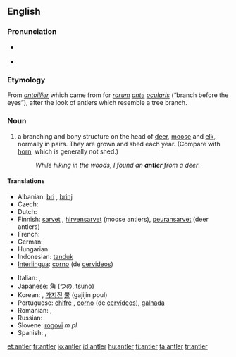 ==English==
{{wikipedia}}

===Pronunciation===
* {{a|UK}} {{IPA|/ˈænt.lə(ɹ)/}} {{SAMPA|/{nt.l@(r)/}}
* {{audio|en-us-antler.ogg|Audio (US)}}

===Etymology===
From {{etyl|fr}} ''[[antoillier]]'' which came from {{etyl|la}} for ''[[rarum]] [[ante]] [[ocularis]]'' (“branch before the eyes”), after the look of antlers which resemble a tree branch.

===Noun===
{{en-noun}}

# a branching and bony structure on the head of [[deer]], [[moose]] and [[elk]], normally in pairs. They are grown and shed each year. (Compare with [[horn]], which is generally not shed.)
#: ''While hiking in the woods, I found an '''antler''' from a deer''.

====Translations====
{{trans-top|bony structure on the head of deer, moose and elk}}
* Albanian: [[bri]] {{s}}, [[brinj]] {{p}}
* Czech: {{t-|cs|paroh|m}}
* Dutch: {{t+|nl|gewei|n}}
* Finnish: [[sarvet]] {{p}}, [[hirvensarvet]] (moose antlers), [[peuransarvet]] (deer antlers)
* French: {{t+|fr|bois|m}}
* German: {{t+|de|Geweih|n}}
* Hungarian: {{t+|hu|agancs}}
* Indonesian: [[tanduk]]
* [[Interlingua]]: [[corno]] (de [[cervideo]]s)
{{trans-mid}}
* Italian: {{t+|it|corno|s}}, {{t-|it|corna|p}}
* Japanese: [[角]] (つの, tsuno)
* Korean: {{t-|ko|뿔|tr=ppul|sc=Hang}}, [[가지진]] [[뿔]] (gajijin ppul)
* Portuguese: [[chifre]] {{m}}, [[corno]] {{m}} (de [[cervídeo]]s), [[galhada]] {{f}}
* Romanian: {{t-|ro|corn|s}}, {{t-|ro|coarne|p}}
* Russian: {{t-|ru|рога|p|sc=Cyrl}}
* Slovene: [[rogovi]] ''m pl''
* Spanish: {{t+|es|cornamenta|f}}, {{t+|es|asta|f}}
{{trans-bottom}}

[[et:antler]]
[[fr:antler]]
[[io:antler]]
[[id:antler]]
[[hu:antler]]
[[fi:antler]]
[[ta:antler]]
[[tr:antler]]